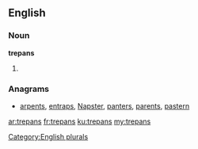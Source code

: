 ==English==

===Noun===
'''trepans'''

# {{plural of|[[trepan]]}}

===Anagrams===
* [[arpents#English|arpents]], [[entraps#English|entraps]], [[Napster#English|Napster]], [[panters#English|panters]], [[parents#English|parents]], [[pastern#English|pastern]]

[[Category:English plurals]]

[[ar:trepans]]
[[fr:trepans]]
[[ku:trepans]]
[[my:trepans]]